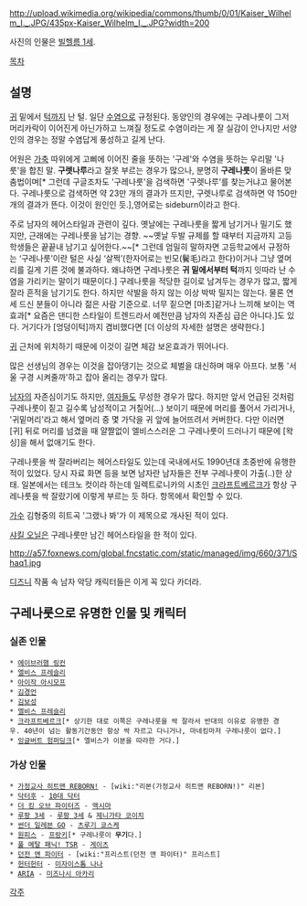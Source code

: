 http://upload.wikimedia.org/wikipedia/commons/thumb/0/01/Kaiser_Wilhelm_I._.JPG/435px-Kaiser_Wilhelm_I._.JPG?width=200

사진의 인물은 [[빌헬름 1세]].

[[목차]]
== 설명 ==
[[귀]] 밑에서 [[턱]]까지 난 털. 일단 [[수염]]으로 규정된다. 동양인의 경우에는 구레나룻이 그저 머리카락이 이어진게 아닌가하고 느껴질 정도로 수염이라는 게 잘 실감이 안나지만 서양인의 경우는 정말 수염답게 풍성하고 길게 난다. 

어원은 [[가축]] 따위에게 고삐에 이어진 줄을 뜻하는 '구레'와 수염을 뜻하는 우리말 '나룻'을 합친 말. '''구렛나루'''라고 잘못 부르는 경우가 많으나, 분명히 '''구레나룻'''이 올바른 맞춤법이며[* 그런데 구글조차도 '구레나룻'을 검색하면 '구렛나루'를 찾는거냐고 물어본다. 구레나룻으로 검색하면 약 23만 개의 결과가 뜨지만, 구렛나루로 검색하면 약 150만 개의 결과가 뜬다. 이것이 원인인 듯.],영어로는 sideburn이라고 한다.

주로 남자의 헤어스타일과 관련이 깊다. 옛날에는 구레나룻을 짧게 남기거나 밀기도 했지만, 근래에는 구레나룻을 남기는 경향. ~~옛날 두발 규제를 할 때부터 지금까지 고등학생들은 끝끝내 남기고 싶어한다.~~[* 그런데 엄밀히 말하자면 고등학교에서 규정하는 ‘구레나룻’이란 털은 사실 ‘살쩍’(한자어로는 빈모(鬢毛)라고 한다)이거나 그냥 옆머리를 길게 기른 것에 불과하다. 왜냐하면 구레나룻은 '''귀 밑에서부터 턱'''까지 잇따라 난 수염을 가리키는 말이기 때문이다.] 구레나룻을 적당한 길이로 남겨두는 경우가 많고, 짧게 잘라 흔적을 남기기도 한다. 하지만 삭발을 하지 않는 이상 박박 밀지는 않는다. 물론 연세 드신 분들이 아니라 젊은 사람 기준으로. 너무 짙으면 [마초]같거나 느끼해 보이는 역효과[* 요즘은 댄디한 스타일이 트렌드라서 예전만큼 남자의 자존심 급은 아니다.]도 있다. 거기다가 [엉덩이턱]까지 겸비했다면 [더 이상의 자세한 설명은 생략한다.]

[[귀]] 근처에 위치하기 때문에 이것이 길면 체감 보온효과가 뛰어나다. 

많은 선생님의 경우는 이것을 잡아댕기는 것으로 체벌을 대신하며 매우 아프다. 보통 '서울 구경 시켜줄까'하고 잡아 올리는 경우가 많다. 

[[남자]]의 자존심이기도 하지만, [[여자]]들도 무성한 경우가 많다. 하지만 앞서 언급된 것처럼 구레나룻이 짙고 길수록 남성적이고 거칠어(...) 보이기 때문에 머리를 풀어서 가리거나, '귀밑머리'라고 해서 옆머리 중 몇 가닥을 귀 앞에 늘어뜨려서 커버한다. 다만 이러면 [귀] 뒤로 머리를 넘겼을 때 얄짤없이 엘비스스러운 그 구레나룻이 드러나기 때문에 [왁싱]을 해서 없애기도 한다.

구레나룻을 싹 잘라버리는 헤어스타일도 있는데 국내에서도 1990년대 초중반에 유행한 적이 있었다. 당시 자료 화면 등을 보면 남자란 남자들은 전부 구레나룻이 가출(..)한 상태. 일본에서는 테크노 컷이라 하는데 일렉트로니카의 시초인 [[크라프트베르크]]가 항상 구레나룻을 싹 잘랐기에 이렇게 부르는 듯 하다. 항목에서 확인할 수 있다.

[[가수]] 김형중의 히트곡 '그랬나 봐'가 이 제목으로 개사된 적이 있다.

[[샤킬 오닐]]은 구레나룻만 남긴 헤어스타일을 한 적이 있다.

http://a57.foxnews.com/global.fncstatic.com/static/managed/img/660/371/Shaq1.jpg

[[디즈니]] 작품 속 남자 악당 캐릭터들은 이게 꼭 있다 카더라.

== 구레나룻으로 유명한 인물 및 캐릭터 ==
=== 실존 인물 ===
 * [[에이브러햄 링컨]]
 * [[엘비스 프레슬리]]
 * [[아이작 아시모프]]
 * [[김경언]]
 * [[김보성]]
 * [[엘비스 프레슬리]]
 * [[크라프트베르크]][* 상기한 대로 이쪽은 구레나룻을 싹 잘라서 반대의 이유로 유명한 경우. 40년이 넘는 활동기간동안 항상 싹 자르고 다니거나, 마네킹마저 구레나룻이 없다.]
 * [[잉글버트 험퍼딩크]][* 엘비스가 이분을 따라한 거다.]
=== 가상 인물 ===
 * [[가정교사 히트맨 REBORN!]] - [wiki:"리본(가정교사 히트맨 REBORN!)" 리본]
 * [[닥터후]] - [[10대 닥터]]
 * [[더 킹 오브 파이터즈]] - [[맥시마]]
 * [[루팡 3세]] - [[루팡 3세]] & [[제니가타 코이치]]
 * [[썬더 일레븐 GO]] - [[츠루기 쿄스케]]
 * [[원피스(만화)|원피스]] - [[프랑키]][* 구레나룻이 '''무기'''다.]
 * [[풀 메탈 패닉!/애니메이션|풀 메탈 패닉! TSR]] - [[게이츠(풀 메탈 패닉)|게이츠]]
 * [[던전 앤 파이터]] - [wiki:"프리스트(던전 앤 파이터)" 프리스트]
 * [[헌터헌터]] - [[미자이스톰 나나]]
 * [[ARIA]] - [[미즈나시 아카리]]

[[각주]]
